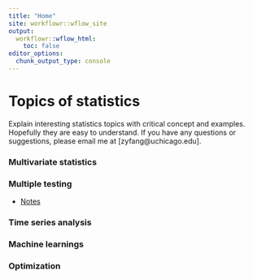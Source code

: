 ---
title: "Home"
site: workflowr::wflow_site
output:
  workflowr::wflow_html:
    toc: false
editor_options:
  chunk_output_type: console
---

# Topics of statistics

Explain interesting statistics topics with critical concept and examples. Hopefully they are easy to understand. If you have any questions or suggestions, please email me at [zyfang@uchicago.edu].

### Multivariate statistics


### Multiple testing

* [Notes](Multiple_testing_note.html)


### Time series analysis


### Machine learnings

### Optimization
